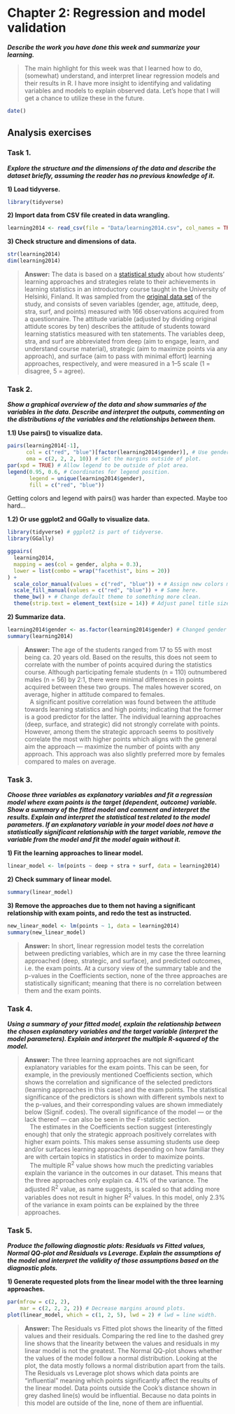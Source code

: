 # **Chapter 2: Regression and model validation**

***Describe the work you have done this week and summarize your learning.***

> The main highlight for this week was that I learned how to do, (somewhat) understand, and interpret linear regression models and their results in R. I have more insight to identifying and validating variables and models to explain observed data. Let's hope that I will get a chance to utilize these in the future.

```r
date()
```

## **Analysis exercises**

### **Task 1.**
***Explore the structure and the dimensions of the data and describe the dataset briefly, assuming the reader has no previous knowledge of it.***

**1) Load tidyverse.**
```r
library(tidyverse)
```

**2) Import data from CSV file created in data wrangling.**
```r
learning2014 <- read_csv(file = "Data/learning2014.csv", col_names = TRUE)
```

**3) Check structure and dimensions of data.**
```r
str(learning2014)
dim(learning2014)
```

> **Answer:** The data is based on a [statistical study](http://hdl.handle.net/10138/163015) about how students’ learning approaches and strategies relate to their achievements in learning statistics in an introductory course taught in the University of Helsinki, Finland.  It was sampled from the [original data set](http://www.helsinki.fi/~kvehkala/JYTmooc/JYTOPKYS3-data.txt) of the study, and consists of seven variables (gender, age, attitude, deep, stra, surf, and points) measured with 166 observations acquired from a questionnaire. The attitude variable (adjusted by dividing original attidute scores by ten) describes the attitude of students toward learning statistics measured with ten statements. The variables deep, stra, and surf are abbreviated from deep (aim to engage, learn, and understand course material), strategic (aim to maximize points via any approach), and surface (aim to pass with minimal effort) learning approaches, respectively, and were measured in a 1–5 scale (1 = disagree, 5 = agree).

### **Task 2.**
***Show a graphical overview of the data and show summaries of the variables in the data. Describe and interpret the outputs, commenting on the distributions of the variables and the relationships between them.***

**1.1) Use pairs() to visualize data.**
```r
pairs(learning2014[-1],
      col = c("red", "blue")[factor(learning2014$gender)], # Use gender for colors.
      oma = c(2, 2, 2, 10)) # Set the margins outside of plot.
par(xpd = TRUE) # Allow legend to be outside of plot area.
legend(0.95, 0.6, # Coordinates for legend position.
       legend = unique(learning2014$gender),
       fill = c("red", "blue"))
```

Getting colors and legend with pairs() was harder than expected. Maybe too hard...

**1.2) Or use ggplot2 and GGally to visualize data.**
```r
library(tidyverse) # ggplot2 is part of tidyverse.
library(GGally)

ggpairs(
  learning2014,
  mapping = aes(col = gender, alpha = 0.3),
  lower = list(combo = wrap("facethist", bins = 20))
) +
  scale_color_manual(values = c("red", "blue")) + # Assign new colors manually.
  scale_fill_manual(values = c("red", "blue")) + # Same here.
  theme_bw() + # Change default theme to something more clean.
  theme(strip.text = element_text(size = 14)) # Adjust panel title sizes.
```

**2) Summarize data.**
```r
learning2014$gender <- as.factor(learning2014$gender) # Changed gender from character to factor for summary.
summary(learning2014)
```

> **Answer:** The age of the students ranged from 17 to 55 with most being ca. 20 years old. Based on the results, this does not seem to correlate with the number of points acquired during the statistics course. Although participating female students (n = 110) outnumbered males (n = 56) by 2:1, there were minimal differences in points acquired between these two groups. The males however scored, on average, higher in attitude compared to females.  
   A significant positive correlation was found between the attitude towards learning statistics and high points; indicating that the former is a good predictor for the latter. The individual learning approaches (deep, surface, and strategic) did not strongly correlate with points. However, among them the strategic approach seems to positively correlate the most with higher points which aligns with the general aim the approach — maximize the number of points with any approach. This approach was also slightly preferred more by females compared to males on average.

### **Task 3.**
***Choose three variables as explanatory variables and fit a regression model where exam points is the target (dependent, outcome) variable. Show a summary of the fitted model and comment and interpret the results. Explain and interpret the statistical test related to the model parameters. If an explanatory variable in your model does not have a statistically significant relationship with the target variable, remove the variable from the model and fit the model again without it.***

**1) Fit the learning approaches to linear model.**

```r
linear_model <- lm(points ~ deep + stra + surf, data = learning2014)
```

**2) Check summary of linear model.**
```r
summary(linear_model)
```

**3) Remove the approaches due to them not having a significant relationship with exam points, and redo the test as instructed.**
```r
new_linear_model <- lm(points ~ 1, data = learning2014)
summary(new_linear_model)
```

> **Answer:** In short, linear regression model tests the correlation between predicting variables, which are in my case the three learning approached (deep, strategic, and surface), and predicted outcomes, i.e. the exam points. At a cursory view of the summary table and the p-values in the Coefficients section, none of the three approaches are statistically significant; meaning that there is no correlation between them and the exam points.

### **Task 4.**
***Using a summary of your fitted model, explain the relationship between the chosen explanatory variables and the target variable (interpret the model parameters). Explain and interpret the multiple R-squared of the model.***

> **Answer:** The three learning approaches are not significant explanatory variables for the exam points. This can be seen, for example, in the previously mentioned Coefficients section, which shows the correlation and significance of the selected predictors (learning approaches in this case) and the exam points. The statistical significance of the predictors is shown with different symbols next to the p-values, and their corresponding values are shown immediately below (Signif. codes). The overall significance of the model — or the lack thereof — can also be seen in the F-statistic section.  
   The estimates in the Coefficients section suggest (interestingly enough) that only the strategic approach positively correlates with higher exam points. This makes sense assuming students use deep and/or surfaces learning approaches depending on how familiar they are with certain topics in statistics in order to maximize points.  
   The multiple R^2^ value shows how much the predicting variables explain the variance in the outcomes in our dataset. This means that the three approaches only explain ca. 4.1% of the variance. The adjusted R^2^ value, as name suggests, is scaled so that adding more variables does not result in higher R^2^ values. In this model, only 2.3% of the variance in exam points can be explained by the three approaches.

### **Task 5.**
***Produce the following diagnostic plots: Residuals vs Fitted values, Normal QQ-plot and Residuals vs Leverage. Explain the assumptions of the model and interpret the validity of those assumptions based on the diagnostic plots.***

**1) Generate requested plots from the linear model with the three learning approaches.**
```r
par(mfrow = c(2, 2),
    mar = c(2, 2, 2, 2)) # Decrease margins around plots.
plot(linear_model, which = c(1, 2, 5), lwd = 2) # lwd = line width.
```

> **Answer:** The Residuals vs Fitted plot shows the linearity of the fitted values and their residuals. Comparing the red line to the dashed grey line shows that the linearity between the values and residuals in my linear model is not the greatest. The Normal QQ-plot shows whether the values of the model follow a normal distribution. Looking at the plot, the data mostly follows a normal distribution apart from the tails. The Residuals vs Leverage plot shows which data points are "influential" meaning which points significantly affect the results of the linear model. Data points outside the Cook’s distance shown in grey dashed line(s) would be influential. Because no data points in this model are outside of the line, none of them are influential.

